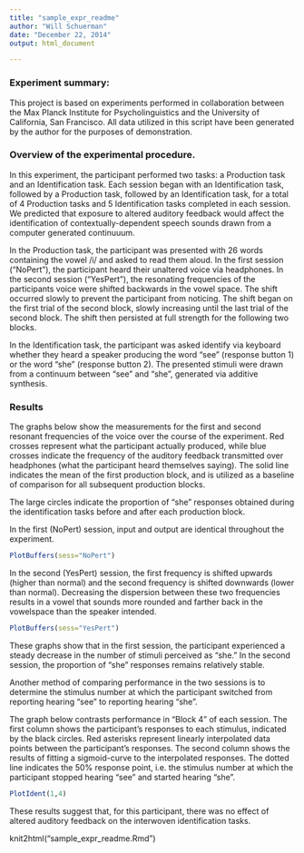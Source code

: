 ```yaml
---
title: "sample_expr_readme"
author: "Will Schuerman"
date: "December 22, 2014"
output: html_document

---
```


### Experiment summary:

This project is based on experiments performed in collaboration between the Max Planck Institute for Psycholinguistics and the University of California, San Francisco. All data utilized in this script have been generated by the author for the purposes of demonstration. 

### Overview of the experimental procedure.
In this experiment, the participant performed two tasks: a Production task and an Identification task. Each session began with an Identification task, followed by a Production task, followed by an Identification task, for a total of 4 Production tasks and 5 Identification tasks completed in each session. We predicted that exposure to altered auditory feedback would affect the identification of contextually-dependent speech sounds drawn from a computer generated continuuum. 

In the Production task, the participant was presented with 26 words containing the vowel /i/ and asked to read them aloud. In the first session ("NoPert"), the participant heard their unaltered voice via headphones. In the second session ("YesPert"), the resonating frequencies of the participants voice were shifted backwards in the vowel space. The shift occurred slowly to prevent the participant from noticing. The shift began on the first trial of the second block, slowly increasing until the last trial of the second block. The shift then persisted at full strength for the following two blocks.

In the Identification task, the participant was asked identify via keyboard whether they heard a speaker producing the word "see" (response button 1) or the word "she" (response button 2). The presented stimuli were drawn from a continuum between "see" and "she", generated via additive synthesis. 

### Results

The graphs below show the measurements for the first and second resonant frequencies of the voice over the course of the experiment. Red crosses represent what the participant actually produced, while blue crosses indicate the frequency of the auditory feedback transmitted over headphones (what the participant heard themselves saying). The solid line indicates the mean of the first production block, and is utilized as a baseline of comparison for all subsequent production blocks.

The large circles indicate the proportion of "she" responses obtained during the identification tasks before and after each production block. 

In the first (NoPert) session, input and output are identical throughout the experiment.

```r
PlotBuffers(sess="NoPert")
```

In the second (YesPert) session, the first frequency is shifted upwards (higher than normal) and the second frequency is shifted downwards (lower than normal). Decreasing the dispersion between these two frequencies results in a vowel that sounds more rounded and farther back in the vowelspace than the speaker intended. 

```r
PlotBuffers(sess="YesPert")
```

These graphs show that in the first session, the participant experienced a steady decrease in the number of stimuli perceived as "she." In the second session, the proportion of "she" responses remains relatively stable. 

Another method of comparing performance in the two sessions is to determine the stimulus number at which the participant switched from reporting hearing "see" to reporting hearing "she". 

The graph below contrasts performance in "Block 4" of each session. The first column shows the participant's responses to each stimulus, indicated by the black circles. Red asterisks represent linearly interpolated data points between the participant's responses. The second column shows the results of fitting a sigmoid-curve to the interpolated responses. The dotted line indicates the 50% response point, i.e. the stimulus number at which the participant stopped hearing "see" and started hearing "she".

```r
PlotIdent(1,4)
```

These results suggest that, for this participant, there was no effect of altered auditory feedback on the interwoven identification tasks. 

knit2html("sample_expr_readme.Rmd")
